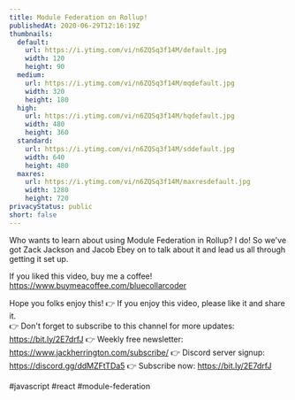 ```yaml
---
title: Module Federation on Rollup!
publishedAt: 2020-06-29T12:16:19Z
thumbnails:
  default:
    url: https://i.ytimg.com/vi/n6ZQSq3f14M/default.jpg
    width: 120
    height: 90
  medium:
    url: https://i.ytimg.com/vi/n6ZQSq3f14M/mqdefault.jpg
    width: 320
    height: 180
  high:
    url: https://i.ytimg.com/vi/n6ZQSq3f14M/hqdefault.jpg
    width: 480
    height: 360
  standard:
    url: https://i.ytimg.com/vi/n6ZQSq3f14M/sddefault.jpg
    width: 640
    height: 480
  maxres:
    url: https://i.ytimg.com/vi/n6ZQSq3f14M/maxresdefault.jpg
    width: 1280
    height: 720
privacyStatus: public
short: false
---
```

  
  Who wants to learn about using Module Federation in Rollup? I do! So we've got Zack Jackson and Jacob Ebey on to talk about it and lead us all through getting it set up.

If you liked this video, buy me a coffee! https://www.buymeacoffee.com/bluecollarcoder

Hope you folks enjoy this!
👉 If you enjoy this video, please like it and share it.    
👉 Don't forget to subscribe to this channel for more updates: https://bit.ly/2E7drfJ
👉 Weekly free newsletter: https://www.jackherrington.com/subscribe/
👉 Discord server signup: https://discord.gg/ddMZFtTDa5
👉 Subscribe now: https://bit.ly/2E7drfJ

#javascript #react #module-federation
  